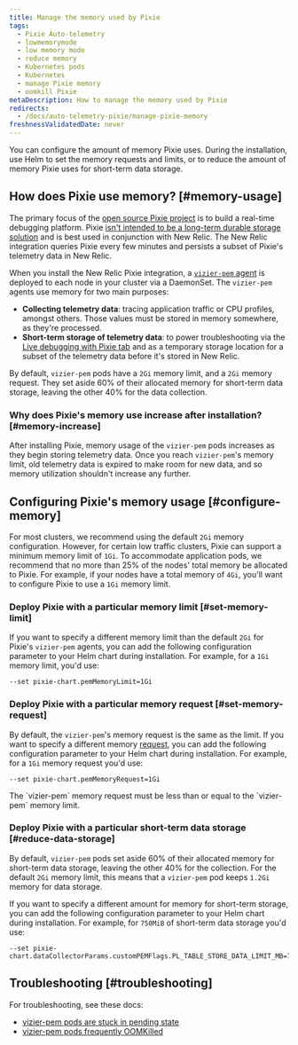 ```yaml
---
title: Manage the memory used by Pixie
tags:
  - Pixie Auto-telemetry
  - lowmemorymode
  - low memory mode
  - reduce memory
  - Kubernetes pods
  - Kubernetes
  - manage Pixie memory
  - oomkill Pixie
metaDescription: How to manage the memory used by Pixie
redirects:
  - /docs/auto-telemetry-pixie/manage-pixie-memory
freshnessValidatedDate: never
---
```


You can configure the amount of memory Pixie uses. During the installation, use Helm to set the memory requests and limits, or to reduce the amount of memory Pixie uses for short-term data storage.

## How does Pixie use memory? [#memory-usage]

The primary focus of the [open source Pixie project](https://github.com/pixie-io/pixie) is to build a real-time debugging platform. Pixie [isn't intended to be a long-term durable storage solution](https://docs.px.dev/about-pixie/faq/#data-collection-how-much-data-does-pixie-store) and is best used in conjunction with New Relic. The New Relic integration queries Pixie every few minutes and persists a subset of Pixie's telemetry data in New Relic.

When you install the New Relic Pixie integration, a [`vizier-pem` agent](https://docs.px.dev/reference/architecture/#vizier) is deployed to each node in your cluster via a DaemonSet. The `vizier-pem` agents use memory for two main purposes:

* **Collecting telemetry data**: tracing application traffic or CPU profiles, amongst others. Those values must be stored in memory somewhere, as they're processed.
* **Short-term storage of telemetry data**: to power troubleshooting via the [Live debugging with Pixie tab](/docs/kubernetes-pixie/auto-telemetry-pixie/understand-use-data/live-debugging-with-pixie) and as a temporary storage location for a subset of the telemetry data before it's stored in New Relic.

By default, `vizier-pem` pods have a `2Gi` memory limit, and a `2Gi` memory request. They set aside 60% of their allocated memory for short-term data storage, leaving the other 40% for the data collection.

### Why does Pixie's memory use increase after installation? [#memory-increase]

After installing Pixie, memory usage of the `vizier-pem` pods increases as they begin storing telemetry data. Once you reach `vizier-pem`'s memory limit, old telemetry data is expired to make room for new data, and so memory utilization shouldn't increase any further.

## Configuring Pixie's memory usage [#configure-memory]

For most clusters, we recommend using the default `2Gi` memory configuration. However, for certain low traffic clusters, Pixie can support a minimum memory limit of `1Gi`. To accommodate application pods, we recommend that no more than 25% of the nodes' total memory be allocated to Pixie. For example, if your nodes have a total memory of `4Gi`, you'll want to configure Pixie to use a `1Gi` memory limit.

### Deploy Pixie with a particular memory limit [#set-memory-limit]

If you want to specify a different memory limit than the default `2Gi` for Pixie's `vizier-pem` agents, you can add the following configuration parameter to your Helm chart during installation. For example, for a `1Gi` memory limit, you'd use:

```
--set pixie-chart.pemMemoryLimit=1Gi
```

### Deploy Pixie with a particular memory request [#set-memory-request]

By default, the `vizier-pem`'s memory request is the same as the limit. If you want to specify a different memory [request](https://kubernetes.io/docs/concepts/configuration/manage-resources-containers/#requests-and-limits), you can add the following configuration parameter to your Helm chart during installation. For example, for a `1Gi` memory request you'd use:

```
--set pixie-chart.pemMemoryRequest=1Gi
```

<Callout variant="important">
The `vizier-pem` memory request must be less than or equal to the `vizier-pem` memory limit.
</Callout>

### Deploy Pixie with a particular short-term data storage [#reduce-data-storage]

By default, `vizier-pem` pods set aside 60% of their allocated memory for short-term data storage, leaving the other 40% for the collection. For the default `2Gi` memory limit, this means that a `vizier-pem` pod keeps `1.2Gi` memory for data storage.

If you want to specify a different amount for memory for short-term storage, you can add the following configuration parameter to your Helm chart during installation. For example, for `750MiB` of short-term data storage you'd use:

```
--set pixie-chart.dataCollectorParams.customPEMFlags.PL_TABLE_STORE_DATA_LIMIT_MB=750
```

## Troubleshooting [#troubleshooting]

For troubleshooting, see these docs: 

* [vizier-pem pods are stuck in pending state](/docs/kubernetes-pixie/auto-telemetry-pixie/troubleshooting/pods-stuck-pending)
* [vizier-pem pods frequently OOMKilled](/docs/kubernetes-pixie/auto-telemetry-pixie/troubleshooting/pods-frequently-oomkilled)

